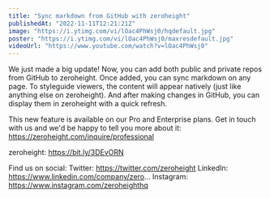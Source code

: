 ```yaml
---
title: "Sync markdown from GitHub with zeroheight"
publishedAt: "2022-11-11T12:21:21Z"
image: "https://i.ytimg.com/vi/lOac4PhWsj0/hqdefault.jpg"
poster: "https://i.ytimg.com/vi/lOac4PhWsj0/maxresdefault.jpg"
videoUrl: "https://www.youtube.com/watch?v=lOac4PhWsj0"
---
```


We just made a big update! Now, you can add both public and private repos from GitHub to zeroheight. Once added, you can sync markdown on any page. To styleguide viewers, the content will appear natively (just like anything else on zeroheight). And after making changes in GitHub, you can display them in zeroheight with a quick refresh.

This new feature is available on our Pro and Enterprise plans. Get in touch with us and we'd be happy to tell you more about it: https://zeroheight.com/inquire/professional

zeroheight: https://bit.ly/3DEvORN

Find us on social:
Twitter: https://twitter.com/zeroheight
LinkedIn: https://www.linkedin.com/company/zero...
Instagram: https://www.instagram.com/zeroheighthq
